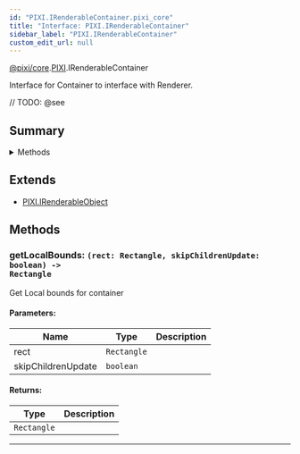 ```yaml
---
id: "PIXI.IRenderableContainer.pixi_core"
title: "Interface: PIXI.IRenderableContainer"
sidebar_label: "PIXI.IRenderableContainer"
custom_edit_url: null
---
```


[@pixi/core](../modules/pixi_core).[PIXI](../namespaces/PIXI).IRenderableContainer


Interface for Container to interface with Renderer.



// TODO: @see

        

## Summary


<details><summary>Methods</summary>
<p>

| Name           | Params                                                               | Description                    |
| -------------- | -------------------------------------------------------------------- | ------------------------------ |
| getLocalBounds | <code>(rect&#58; Rectangle, skipChildrenUpdate&#58; boolean) </code> | Get Local bounds for container |

</p>
</details>
    

## Extends
- [PIXI.IRenderableObject](../interfaces/PIXI.IRenderableObject.pixi_core)



## Methods
<article>

### getLocalBounds: <span><code>(rect&#58; Rectangle, skipChildrenUpdate&#58; boolean) -&#62; Rectangle</code></span>
Get Local bounds for container

#### Parameters:
| Name               | Type                   | Description |
| ------------------ | ---------------------- | ----------- |
| rect               | <code>Rectangle</code> |             |
| skipChildrenUpdate | <code>boolean</code>   |             |
#### Returns:
| Type                   | Description |
| ---------------------- | ----------- |
| <code>Rectangle</code> |             |
</article>


---------------------------------------

  